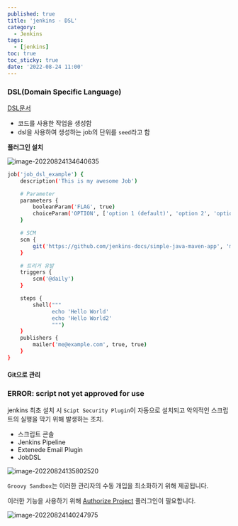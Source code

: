 ```yaml
---
published: true
title: 'jenkins - DSL'
category:
  - Jenkins
tags:
  - [jenkins]
toc: true
toc_sticky: true
date: '2022-08-24 11:00'
---
```


### DSL(Domain Specific Language)

[DSL문서](https://jenkinsci.github.io/job-dsl-plugin/#path/pipelineJob)

- 코드를 사용한 작업을 생성함
- dsl을 사용하여 생성하는 job의 단위를 `seed`라고 함

**플러그인 설치**

![image-20220824134640635](../../../assets/images/posts/2022-08-24-post-jenkins-3/image-20220824134640635.png)

```bash
job('job_dsl_example') {
    description('This is my awesome Job')

    # Parameter
    parameters {
        booleanParam('FLAG', true)
        choiceParam('OPTION', ['option 1 (default)', 'option 2', 'option 3'])
    }

    # SCM
    scm {
        git('https://github.com/jenkins-docs/simple-java-maven-app', 'master')
    }

    # 트리거 유발
    triggers {
        scm('@daily')
    }

    steps {
        shell("""
              echo 'Hello World'
              echo 'Hello World2'
              """)
    }
    publishers {
        mailer('me@example.com', true, true)
    }
}
```

#### Git으로 관리

### ERROR: script not yet approved for use

jenkins 최초 설치 시 `Scipt Security Plugin`이 자동으로 설치되고 악의적인 스크립트의 실행을 막기 위해 발생하는 조치.

- 스크립트 콘솔
- Jenkins Pipeline
- Extenede Email Plugin
- JobDSL

![image-20220824135802520](../../../assets/images/posts/2022-08-24-post-jenkins-3/image-20220824135802520.png)

`Groovy Sandbox`는 이러한 관리자의 수동 개입을 최소화하기 위해 제공됩니다.

이러한 기능을 사용하기 위해 [Authorize Project](https://plugins.jenkins.io/authorize-project/) 플러그인이 필요합니다.

![image-20220824140247975](../../../assets/images/posts/2022-08-24-post-jenkins-3/image-20220824140247975.png)
